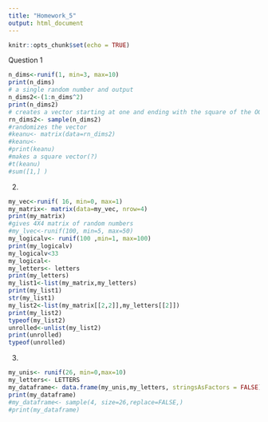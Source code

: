 ```yaml
---
title: "Homework_5"
output: html_document
---
```


```r
knitr::opts_chunk$set(echo = TRUE)
```


Question 1

```r
n_dims<-runif(1, min=3, max=10)
print(n_dims)
# a single random number and output
n_dims2<-(1:n_dims^2)
print(n_dims2)
# creates a vector starting at one and ending with the square of the OG random number
rn_dims2<- sample(n_dims2)
#randomizes the vector
#keanu<- matrix(data=rn_dims2)
#keanu<- 
#print(keanu)
#makes a square vector(?)
#t(keanu)
#sum([1,] )
```


2.


```r
my_vec<-runif( 16, min=0, max=1)
my_matrix<- matrix(data=my_vec, nrow=4)
print(my_matrix)
#gives 4X4 matrix of random numbers
#my_lvec<-runif(100, min=5, max=50)
my_logicalv<- runif(100 ,min=1, max=100)
print(my_logicalv)
my_logicalv<33 
my_logical<-
my_letters<- letters
print(my_letters)
my_list1<-list(my_matrix,my_letters)
print(my_list1)
str(my_list1)
my_list2<-list(my_matrix[[2,2]],my_letters[[2]])
print(my_list2)
typeof(my_list2)
unrolled<-unlist(my_list2)
print(unrolled)
typeof(unrolled)
```

3.

```r
my_unis<- runif(26, min=0,max=10)
my_letters<- LETTERS
my_dataframe<- data.frame(my_unis,my_letters, stringsAsFactors = FALSE)
print(my_dataframe)
#my_dataframe<- sample(4, size=26,replace=FALSE,)
#print(my_dataframe)
```